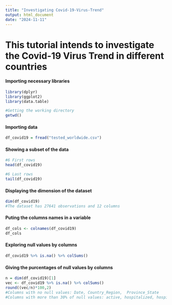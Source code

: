 ---
title: "Investigating Covid-19-Virus-Trend"
output: html_document
date: "2024-11-11"
---

# **This tutorial intends to investigate the Covid-19 Virus Trend in different countries**

#### **Importing necessary libraries**


```{r echo=FALSE}
library(dplyr)
library(ggplot2)
library(data.table)
```
```{r}
#Getting the working directory
getwd()
```


#### **Importing data**

```{r}
df_covid19 = fread("tested_worldwide.csv")
```

#### **Showing a subset  of the data**


```{r}
#6 First rows
head(df_covid19)

```
```{r}
#6 Last rows
tail(df_covid19)
```


#### **Displaying the dimension of the dataset**

```{r}
dim(df_covid19)
#The dataset has 27641 observations and 12 columns
```

#### **Puting the columns names in a variable**

```{r}
df_cols <- colnames(df_covid19)
df_cols
```


#### **Exploring null values by columns**



```{r}
df_covid19 %>% is.na() %>% colSums()
```


#### **Giving the purcentages of null values by columns**


```{r}
n = dim(df_covid19)[1]
vec <- df_covid19 %>% is.na() %>% colSums()
round((vec/n)*100,2)
#Columns with no null values: Date, Country_Region,  Province_State
#Columns with more than 30% of null values: active, hospitalized, hospitalizedCur and recovered 
```







